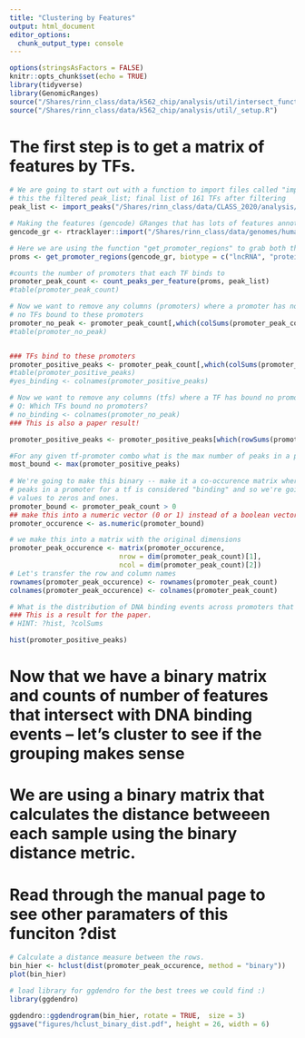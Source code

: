 ```yaml
---
title: "Clustering by Features"
output: html_document
editor_options: 
  chunk_output_type: console
---
```


```r
options(stringsAsFactors = FALSE)
knitr::opts_chunk$set(echo = TRUE)
library(tidyverse)
library(GenomicRanges)
source("/Shares/rinn_class/data/k562_chip/analysis/util/intersect_functions.R")
source("/Shares/rinn_class/data/k562_chip/analysis/util/_setup.R")

```


# The first step is to get a matrix of features by TFs.

```r
# We are going to start out with a function to import files called "import_peaks"
# this the filtered peak_list; final list of 161 TFs after filtering
peak_list <- import_peaks("/Shares/rinn_class/data/CLASS_2020/analysis/01_consensus_peaks/results/")

# Making the features (gencode) GRanges that has lots of features annotated
gencode_gr <- rtracklayer::import("/Shares/rinn_class/data/genomes/human/gencode/v32/gencode.v32.annotation.gtf")

# Here we are using the function "get_promoter_regions" to grab both the lncRNA and mRNA genes
proms <- get_promoter_regions(gencode_gr, biotype = c("lncRNA", "protein_coding"))

#counts the number of promoters that each TF binds to
promoter_peak_count <- count_peaks_per_feature(proms, peak_list)
#table(promoter_peak_count)

```

```r
# Now we want to remove any columns (promoters) where a promoter has no TF binding.
# no TFs bound to these promoters 
promoter_no_peak <- promoter_peak_count[,which(colSums(promoter_peak_count) < 1)]
#table(promoter_no_peak)


### TFs bind to these promoters
promoter_positive_peaks <- promoter_peak_count[,which(colSums(promoter_peak_count) > 0)]
#table(promoter_positive_peaks)
#yes_binding <- colnames(promoter_positive_peaks)

# Now we want to remove any columns (tfs) where a TF has bound no promoters
# Q: Which TFs bound no promoters?
# no_binding <- colnames(promoter_no_peak)
### This is also a paper result!

promoter_positive_peaks <- promoter_positive_peaks[which(rowSums(promoter_positive_peaks) > 0),]

#For any given tf-promoter combo what is the max number of peaks in a promoter?
most_bound <- max(promoter_positive_peaks)
  
# We're going to make this binary -- make it a co-occurence matrix where any number of
# peaks in a promoter for a tf is considered "binding" and so we're going to change all the
# values to zeros and ones.
promoter_bound <- promoter_peak_count > 0
## make this into a numeric vector (0 or 1) instead of a boolean vector
promoter_occurence <- as.numeric(promoter_bound)

# we make this into a matrix with the original dimensions
promoter_peak_occurence <- matrix(promoter_occurence, 
                           nrow = dim(promoter_peak_count)[1],
                           ncol = dim(promoter_peak_count)[2])
# Let's transfer the row and column names
rownames(promoter_peak_occurence) <- rownames(promoter_peak_count)
colnames(promoter_peak_occurence) <- colnames(promoter_peak_count)
```

```r
# What is the distribution of DNA binding events across promoters that had at least 1 event?
### This is a result for the paper.
# HINT: ?hist, ?colSums

hist(promoter_positive_peaks)
```


# Now that we have a binary matrix and counts of number of features that intersect with DNA binding events -- let's cluster to see if the grouping makes sense
# We are using a binary matrix that calculates the distance betweeen each sample using the binary distance metric. 
# Read through the manual page to see other paramaters of this funciton ?dist


```r

# Calculate a distance measure between the rows.
bin_hier <- hclust(dist(promoter_peak_occurence, method = "binary"))
plot(bin_hier)

# load library for ggdendro for the best trees we could find :) 
library(ggdendro)

ggdendro::ggdendrogram(bin_hier, rotate = TRUE,  size = 3)
ggsave("figures/hclust_binary_dist.pdf", height = 26, width = 6)

```








